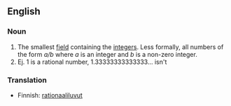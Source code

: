 ==English==

===Noun===

# The smallest [[field]] containing the [[integers]].  Less formally, all numbers of the form ''a/b'' where ''a'' is an integer and ''b'' is a non-zero integer.
# Ej. 1 is a rational number, 1.33333333333333... isn't

===Translation===

*Finnish: [[rationaaliluvut]]
